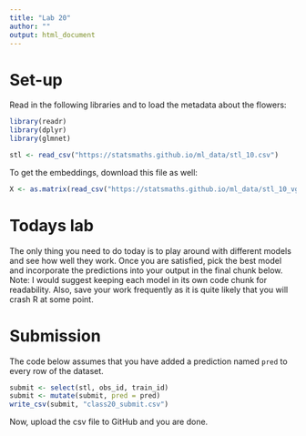 ```yaml
---
title: "Lab 20"
author: ""
output: html_document
---
```


# Set-up

Read in the following libraries and to load the metadata about
the flowers:

```r
library(readr)
library(dplyr)
library(glmnet)

stl <- read_csv("https://statsmaths.github.io/ml_data/stl_10.csv")
```

To get the embeddings, download this file as well:

```r
X <- as.matrix(read_csv("https://statsmaths.github.io/ml_data/stl_10_vgg16_cnn.csv"))
```




# Todays lab

The only thing you need to do today is to play around with different models
and see how well they work. Once you are satisfied, pick the best model and
incorporate the predictions into your output in the final chunk below. Note:
I would suggest keeping each model in its own code chunk for readability.
Also, save your work frequently as it is quite likely that you will crash
R at some point.










# Submission

The code below assumes that you have added a prediction named
`pred` to every row of the dataset.

```r
submit <- select(stl, obs_id, train_id)
submit <- mutate(submit, pred = pred)
write_csv(submit, "class20_submit.csv")
```

Now, upload the csv file to GitHub and you are done.
